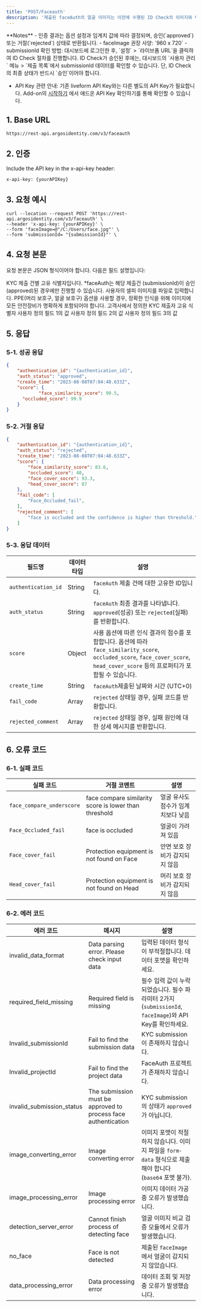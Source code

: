 ```yaml
---
title: 'POST/Faceauth'
description: '제출된 faceAuth의 얼굴 이미지는 이전에 수행된 ID Check의 이미지와 비교됩니다. ID Check에서 셀피 이미지가 제출된 경우, 해당 셀피 이미지와 faceAuth의 얼굴 이미지를 비교합니다. 만약 셀피 이미지가 제출되지 않았다면, 신분증 이미지와 비교가 이루어집니다.'
---
```

<Warning>
**Notes**
- 인증 결과는 옵션 설정과 임계치 값에 따라 결정되며, 승인(`approved`) 또는 거절(`rejected`) 상태로 반환됩니다.
- faceImage 권장 사양: `960 x 720`
- submissionId 확인 방법:
대시보드에 로그인한 후, `설정` > `라이브폼 URL`을 클릭하여 ID Check 절차를 진행합니다.
ID Check가 승인된 후에는, 대시보드의 `사용자 관리` 메뉴 > `제출 목록`에서 submissionId 데이터를 확인할 수 있습니다.
단, ID Check의 최종 상태가 반드시 `승인`이어야 합니다.

- API Key 관련 안내:
기존 liveform API Key와는 다른 별도의 API Key가 필요합니다.
Add-on의 [시작하기](/add-on/ko/overview#api-3) 에서 애드온 API Key 확인하기를 통해 확인할 수 있습니다.
</Warning>

## 1. Base URL

```text POST/faceauth
https://rest-api.argosidentity.com/v3/faceauth
```
## 2. 인증

Include the API key in the x-api-key header:

```text x-api-key
x-api-key: {yourAPIKey}
```
## 3. 요청 예시

```curl POST/faceauth
curl --location --request POST 'https://rest-api.argosidentity.com/v3/faceauth' \
--header 'x-api-key: {yourAPIKey}' \
--form 'faceImage=@"/C:/Users/face.jpg"' \
--form 'submissionId= "{submissionId}"' \
```

## 4. 요청 본문  
요청 본문은 JSON 형식이어야 합니다. 다음은 필드 설명입니다:

<ResponseField name="submissionId" type="string" required="true">
  KYC 제출 건별 고유 식별자입니다. 
  *faceAuth는 해당 제출건 (submissionId)이 승인(approved)된 경우에만 진행할 수 있습니다.
</ResponseField>

<ResponseField name="faceImage" type="file" required="true">
  사용자의 셀피 이미지를 파일로 입력합니다. PPE(머리 보호구, 얼굴 보호구) 옵션을 사용할 경우, 정확한 인식을 위해 이미지에 모든 안전장비가 명확하게 포함되어야 합니다.
</ResponseField>

<ResponseField name="userId" type="string">
  고객사에서 정의한 KYC 제출자 고유 식별자
</ResponseField>

<ResponseField name="cf1" type="string">
  사용자 정의 필드 1의 값
</ResponseField>

<ResponseField name="cf2" type="string" >
  사용자 정의 필드 2의 값
</ResponseField>

<ResponseField name="cf3" type="string">
  사용자 정의 필드 3의 값
</ResponseField>



## 5. 응답

### 5-1. 성공 응답
```json result.json
{
    "authentication_id": "{authentication_id}",
    "auth_status": "approved",
    "create_time": "2023-08-08T07:04:48.633Z",
    "score": {
			"face_similarity_score": 99.5,
      "occluded_score": 99.9
    }
}
```
### 5-2. 거절 응답
```json result.json
{
    "authentication_id": "{authentication_id}",
    "auth_status": "rejected",
    "create_time": "2023-08-08T07:04:48.633Z",
    "score": {
        "face_similarity_score": 83.6,
        "occluded_score": 40,
        "face_cover_socre": 93.3,
        "head_cover_socre": 87
    },
    "fail_code": [
        "Face_Occluded_fail",
    ],
    "rejected_comment": [
        "face is occluded and the confidence is higher than threshold.",
    ]
}
```
### 5-3. 응답 데이터
| 필드명                    | 데이터 타입 |  설명       | 
|--------------------------------|-----------|--------------------|
| `authentication_id`            |  String   | `faceAuth` 제출 건에 대한 고유한 ID입니다. |                         
| `auth_status`                  |  String   | `faceAuth` 최종 결과를 나타냅니다. `approved`(성공) 또는 `rejected`(실패)를 반환합니다. |         
| `score`                        |  Object   | 사용 옵션에 따른 인식 결과의 점수를 포함합니다. 옵션에 따라 `face_similarity_score`, `occluded_score`, `face_cover_score`, `head_cover_score` 등의 프로퍼티가 포함될 수 있습니다. |
| `create_time`                  |  String   | `faceAuth`제출된 날짜와 시간 (UTC+0)   | 
| `fail_code`                    |  Array    | `rejected` 상태일 경우, 실패 코드를 반환합니다. | 
| `rejected_comment`             |  Array    | `rejected` 상태일 경우, 실패 원인에 대한 상세 메시지를 반환합니다. |



## 6. 오류 코드

### 6-1. 실패 코드

| 실패 코드              | 거절 코멘트                                 | 설명                               | 
|-------------------------|--------------------------------------------------|-------------------------------------------|
| `face_compare_underscore` | face compare similarity score is lower than threshold | 얼굴 유사도 점수가 임계치보다 낮음 |
| `Face_Occluded_fail`     | face is occluded                                | 얼굴이 가려져 있음 |
| `Face_cover_fail`        | Protection equipment is not found on Face       | 안면 보호 장비가 감지되지 않음 |
| `Head_cover_fail`        | Protection equipment is not found on Head       | 머리 보호 장비가 감지되지 않음 |

### 6-2. 에러 코드

| 에러 코드              | 메시지                                      | 설명                                      |
|-------------------------|----------------------------------------------|--------------------------------------------------|
| invalid_data_format    | Data parsing error. Please check input data  | 입력된 데이터 형식이 부적절합니다. 데이터 포맷을 확인하세요. |
| required_field_missing | Required field is missing                   | 필수 입력 값이 누락되었습니다. 필수 파라미터 2가지(`submissionId`, `faceImage`)와 API Key를 확인하세요. |
| Invalid_submissionId   | Fail to find the submission data            | KYC submission이 존재하지 않습니다. |
| Invalid_projectId      | Fail to find the project data               | FaceAuth 프로젝트가 존재하지 않습니다. |
| invalid_submission_status | The submission must be approved to process face authentication | KYC submission의 상태가 `approved`가 아닙니다. |
| image_converting_error | Image converting error                      | 이미지 포맷이 적절하지 않습니다. 이미지 파일을 `form-data` 형식으로 제출해야 합니다 (`base64` 포맷 불가). |
| image_processing_error | Image processing error                      | 이미지 데이터 가공 중 오류가 발생했습니다. |
| detection_server_error | Cannot finish process of detecting face     | 얼굴 이미지 비교 검증 모듈에서 오류가 발생했습니다. |
| no_face               | Face is not detected                        | 제출된 `faceImage`에서 얼굴이 감지되지 않았습니다. |
| data_processing_error | Data processing error                       | 데이터 조회 및 저장 중 오류가 발생했습니다. |

